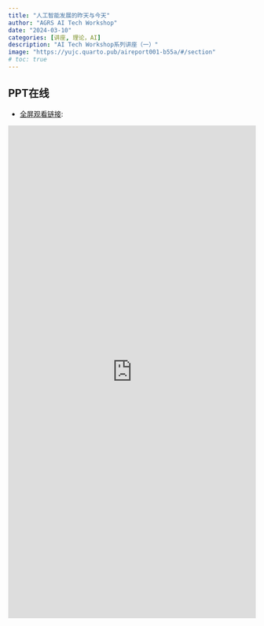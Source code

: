 ```yaml
---
title: "人工智能发展的昨天与今天"
author: "AGRS AI Tech Workshop"
date: "2024-03-10"
categories: [讲座, 理论，AI]
description: "AI Tech Workshop系列讲座（一）"
image: "https://yujc.quarto.pub/aireport001-b55a/#/section"
# toc: true
---
```



## PPT在线

-   [全屏观看链接](https://yujc.quarto.pub/aireport001-b55a/#/section):


<!-- <iframe src="https://yujc.quarto.pub/aireport001-b55a/#/section" frameborder="0" width="100%" height="700&"></iframe> -->
<iframe src="https://yujc.quarto.pub/aireport001-b55a/#/section" frameborder="0" width="100%" height="90vh" style="min-height:1000px;"></iframe>
<!-- <div style="position:relative; padding-bottom:75%; height:0;">
    <iframe src="https://yujc.quarto.pub/aireport001-b55a/#/section" 
            frameborder="0" 
            style="position:absolute; top:0; left:0; width:100%; height:100%;">
    </iframe>
</div> -->